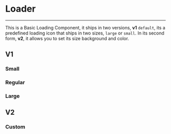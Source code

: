
<Meta title="toolbox-ui/Misc/Loader" component={Loader} />


# Loader

<hr />


This is a Basic Loading Component, it ships in two versions, **v1** `default`, its a predefined loading
icon that ships in two sizes, `large` or `small`. In its second form, **v2**, it allows you to set its size
background and color.


## V1
### Small

<Preview withSource="open">
  <Story name="Small">
    <Loader size="small"/>
  </Story>
</Preview>

### Regular

<Preview withSource="open">
  <Story name="Regular">
    <Loader size="regular"/>
  </Story>
</Preview>

### Large

<Preview withSource="open">
  <Story name="Large">
    <Loader size="large"/>
  </Story>
</Preview>

## V2

### Custom

<Preview withSource="open">
  <Story name="Custom">
    <Loader type="v2" size="small" color="#ff0057" />
  </Story>
</Preview>


<Props of={Loader} />
